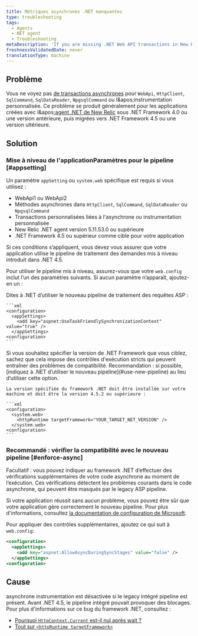 ```yaml
---
title: Métriques asynchrones .NET manquantes
type: troubleshooting
tags:
  - Agents
  - NET agent
  - Troubleshooting
metaDescription: 'If you are missing .NET Web API transactions in New Relic and your app targets .NET Framework 4.0, follow these procedures to apply a framework bug fix.'
freshnessValidatedDate: never
translationType: machine
---
```


## Problème

Vous ne voyez pas [de transactions asynchrones](/docs/agents/net-agent/additional-installation/async-support-net) pour `WebApi`, `HttpClient`, `SqlCommand`, `SqlDataReader`, `NpgsqlCommand` ou l&amp;apos;instrumentation personnalisée. Ce problème se produit généralement pour les applications créées avec l&amp;apos;[agent .NET de New Relic](/docs/agents/net-agent/getting-started/compatibility-requirements-net-framework-agent#net-version) sous .NET Framework 4.0 ou une version antérieure, puis migrées vers .NET Framework 4.5 ou une version ultérieure.

## Solution

### Mise à niveau de l'applicationParamètres pour le pipeline [#appsetting]

Un paramètre `appSetting` ou `system.web` spécifique est requis si vous utilisez :

* WebApi1 ou WebApi2
* Méthodes asynchrones dans `HttpClient`, `SqlCommand`, `SqlDataReader` ou `NpgsqlCommand`
* Transactions personnalisées liées à l'asynchrone ou instrumentation personnalisée
* New Relic .NET agent version 5.11.53.0 ou supérieure
* .NET Framework 4.5 ou supérieur comme cible pour votre application

Si ces conditions s’appliquent, vous devez vous assurer que votre application utilise le pipeline de traitement des demandes mis à niveau introduit dans .NET 4.5.

Pour utiliser le pipeline mis à niveau, assurez-vous que votre `web.config` inclut l’un des paramètres suivants. Si aucun paramètre n’apparaît, ajoutez-en un :

<CollapserGroup>
  <Collapser id="use-new-pipeline" title="Recommandé : indiquer à .NET d’utiliser le nouveau pipeline">
    Dites à .NET d’utiliser le nouveau pipeline de traitement des requêtes ASP :

    ```xml
    <configuration>
      <appSettings>
        <add key="aspnet:UseTaskFriendlySynchronizationContext" value="true" />
      </appSettings>
    <configuration>
    ```
  </Collapser>

  <Collapser id="specify-target-framework" title="Spécifiez la version de votre framework cible">
    Si vous souhaitez spécifier la version de .NET Framework que vous ciblez, sachez que cela impose des contrôles d'exécution stricts qui peuvent entraîner des problèmes de compatibilité. Recommandation : si possible, [indiquez à .NET d’utiliser le nouveau pipeline](#use-new-pipeline) au lieu d’utiliser cette option.

    La version spécifiée du framework .NET doit être installée sur votre machine et doit être la version 4.5.2 ou supérieure :

    ```xml
    <configuration>
      <system.web>
        <httpRuntime targetFramework="YOUR_TARGET_NET_VERSION" /> 
      </system.web>
    <configuration>
    ```
  </Collapser>
</CollapserGroup>

### Recommandé : vérifier la compatibilité avec le nouveau pipeline [#enforce-async]

Facultatif : vous pouvez indiquer au framework .NET d’effectuer des vérifications supplémentaires de votre code asynchrone au moment de l’exécution. Ces vérifications détectent les problèmes courants dans le code asynchrone, qui peuvent être masqués par le legacy ASP pipeline.

Si votre application réussit sans aucun problème, vous pouvez être sûr que votre application gère correctement le nouveau pipeline. Pour plus d'informations, consultez [la documentation de configuration de Microsoft](https://msdn.microsoft.com/en-us/library/hh975440%28v=vs.120%29.aspx?f=255&MSPPError=-2147217396).

Pour appliquer des contrôles supplémentaires, ajoutez ce qui suit à `web.config`:

```xml
<configuration>
  <appSettings>
    <add key="aspnet:AllowAsyncDuringSyncStages" value="false" />
  </appSettings>
<configuration>
```

## Cause

asynchrone instrumentation est désactivée si le legacy intégré pipeline est présent. Avant .NET 4.5, le pipeline intégré pouvait provoquer des blocages. Pour plus d'informations sur ce bug du framework .NET, consultez :

* [Pourquoi `HttpContext.Current` est-il nul après wait ?](https://stackoverflow.com/questions/18383923/why-is-httpcontext-current-null-after-await)
* [Tout sur `<httpRuntime targetFramework>`](https://devblogs.microsoft.com/dotnet/all-about-httpruntime-targetframework/)